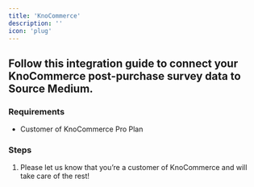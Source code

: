 ```yaml
---
title: 'KnoCommerce'
description: ''
icon: 'plug'
---
```


## Follow this integration guide to connect your KnoCommerce post-purchase survey data to Source Medium.

### Requirements

- Customer of KnoCommerce Pro Plan

### Steps

1. Please let us know that you’re a customer of KnoCommerce and will take care of the rest!
